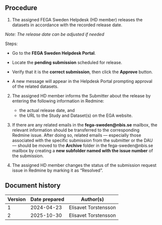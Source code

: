 ## Procedure

1.  The assigned FEGA Sweden Helpdesk (HD member) releases the datasets in accordance with the recorded release date. 

*Note: The release date can be adjusted if needed*

Steps:

* Go to the **FEGA Sweden Helpdesk Portal**.

* Locate the **pending submission** scheduled for release.

* Verify that it is the **correct submission**, then click the **Approve** button.

* A new message will appear in the Helpdesk Portal prompting approval of the related datasets.

2.  The assigned HD member informs the Submitter about the release by entering the following information in Redmine:

    -   the actual release date, and  
    -   the URL to the Study and Dataset(s) on the EGA website.

3. If there are any related emails in the **fega-sweden@nbis.se** mailbox, the relevant information should be transferred to the corresponding Redmine issue. After doing so, related emails — especially those associated with the specific submission from the submitter or the DAU — should be moved to the **Archive** folder in the fega-sweden@nbis.se mailbox by creating a **new subfolder named with the issue number** of the submission.

4. The assigned HD member changes the status of the submission request issue in Redmine by marking it as “Resolved”.  

## Document history

| Version | Date prepared | Author(s)            |
|---------|---------------|----------------------|
| 1       | 2024-04-23    | Elisavet Torstensson |
| 2       | 2025-10-30    | Elisavet Torstensson |
